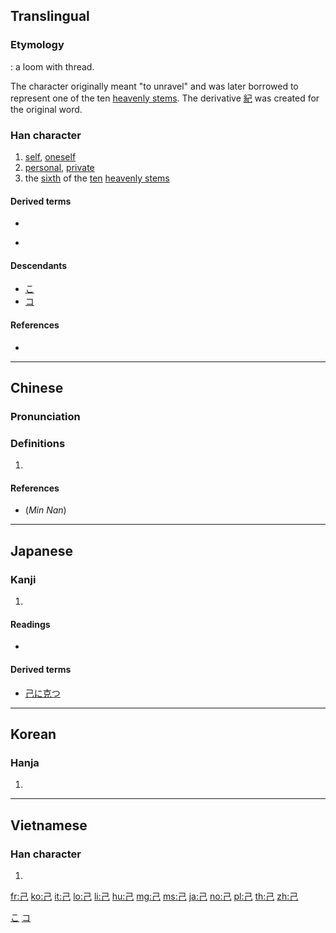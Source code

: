 {{also|已|巳}}
==Translingual==
{{stroke order|strokes=3}}
{{stroke order|type=animate}}

===Etymology===
{{Han etyl}}
{{liushu|p}}: a loom with thread.

The character originally meant "to unravel" and was later borrowed to represent one of the ten [[w:Heavenly Stems|heavenly stems]]. The derivative [[紀]] was created for the original word.

===Han character===
{{Han char|rn=49|rad=己|as=00|sn=3|four=17717|canj=SU}}

# [[self]], [[oneself]]
# [[personal]], [[private]]
# the [[sixth]] of the [[ten]] [[heavenly stem]]s

====Derived terms====
* {{l|mul|Index:Chinese radical/己}}
* {{l|ja|包}} {{qualifier|Japanese form}}

====Descendants====
* [[こ]]
* [[コ]]

====References====
* {{Han ref|kx=0326.090|dkj=08742|dj=0630.100|hdz=20983.050|uh=5DF1|ud=24049|bh=A476|bd=42102}}

[[Category:Han characters from which hiragana were derived|こ]]
[[Category:Han characters from which katakana were derived|コ]]

----

==Chinese==
{{zh-forms}}

===Pronunciation===
{{zh-pron
|m=jǐ
|c=gei2
|h=pfs=kí
|mn=kī/kí
|mn_note=kī - vernacular, kí - literary
|w=
|mc=y
|oc=y
|ma=|ma2=
|cat=
}}

===Definitions===
{{zh-hanzi}}

# {{rfdef|lang=zh}}

====References====
* (''Min Nan'') {{thcwd|209}}

----

==Japanese==

===Kanji===
{{ja-kanji|grade=6|rs=己00}}

# {{defn|lang=ja|sort=己00}}

====Readings====
* {{ja-readings|goon=[[き]] (ki)|kanon=[[こ]] (ko)|kun=[[おのれ]] (onore), [[つちのと]] (tsuchinoto)|nanori=[[み]] (mi)}}

====Derived terms====
* [[己に克つ]]

----

==Korean==

===Hanja===
{{ko-hanja|hangeul=기|rv=gi|mr=ki}}

# {{defn|lang=ko|sort=己00}}

----

==Vietnamese==

===Han character===
{{vi-hantu|[[kỷ]], [[kỉ]], [[anh]]|rs=己00}}

# {{defn|lang=vi|sort=己00}}

[[Category:CJKV radicals| ]]

[[fr:己]]
[[ko:己]]
[[it:己]]
[[lo:己]]
[[li:己]]
[[hu:己]]
[[mg:己]]
[[ms:己]]
[[ja:己]]
[[no:己]]
[[pl:己]]
[[th:己]]
[[zh:己]]